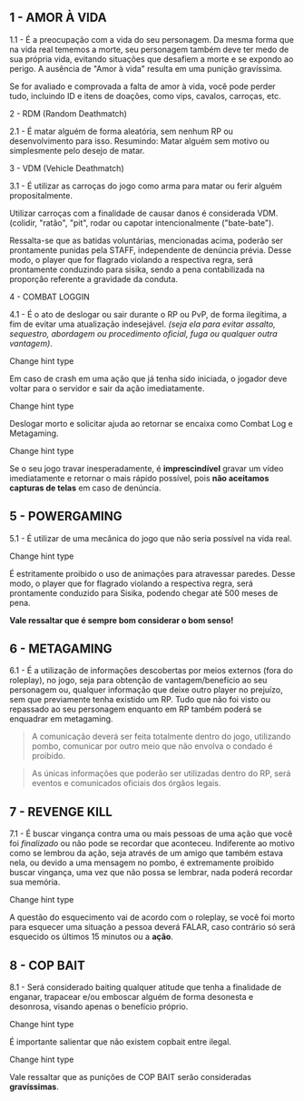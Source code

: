 ## 1 - AMOR À VIDA

1.1 - É a preocupação com a vida do seu personagem. Da mesma forma que na vida real tememos a morte, seu personagem também deve ter medo de sua própria vida, evitando situações que desafiem a morte e se expondo ao perigo. A ausência de "Amor à vida" resulta em uma punição gravíssima.

Se for avaliado e comprovada a falta de amor à vida, você pode perder tudo, incluindo ID e itens de doações, como vips, cavalos, carroças, etc.

2 - RDM (Random Deathmatch)

2.1 - É matar alguém de forma aleatória, sem nenhum RP ou desenvolvimento para isso. Resumindo: Matar alguém sem motivo ou simplesmente pelo desejo de matar.

3 - VDM (Vehicle Deathmatch)

3.1 - É utilizar as carroças do jogo como arma para matar ou ferir alguém propositalmente.

Utilizar carroças com a finalidade de causar danos é considerada VDM. (colidir, "ratão", "pit", rodar ou capotar intencionalmente ("bate-bate").

Ressalta-se que as batidas voluntárias, mencionadas acima, poderão ser prontamente punidas pela STAFF, independente de denúncia prévia. Desse modo, o player que for flagrado violando a respectiva regra, será prontamente conduzindo para sisika, sendo a pena contabilizada na proporção referente a gravidade da conduta.

4 - COMBAT LOGGIN

4.1 - É o ato de deslogar ou sair durante o RP ou PvP, de forma ilegítima, a fim de evitar uma atualização indesejável. _(seja ela para evitar assalto, sequestro, abordagem ou procedimento oficial, fuga ou qualquer outra vantagem)_.

Change hint type

Em caso de crash em uma ação que já tenha sido iniciada, o jogador deve voltar para o servidor e sair da ação imediatamente.

Change hint type

Deslogar morto e solicitar ajuda ao retornar se encaixa como Combat Log e Metagaming.

Change hint type

Se o seu jogo travar inesperadamente, é **imprescindível** gravar um vídeo imediatamente e retornar o mais rápido possível, pois **não aceitamos capturas de telas** em caso de denúncia.

## 5 - POWERGAMING

5.1 - É utilizar de uma mecânica do jogo que não seria possível na vida real.

Change hint type

É estritamente proibido o uso de animações para atravessar paredes. Desse modo, o player que for flagrado violando a respectiva regra, será prontamente conduzido para Sisika, podendo chegar até 500 meses de pena.

**Vale ressaltar que é sempre bom considerar o bom senso!**

## 6 - METAGAMING

6.1 - É a utilização de informações descobertas por meios externos (fora do roleplay), no jogo, seja para obtenção de vantagem/benefício ao seu personagem ou, qualquer informação que deixe outro player no prejuízo, sem que previamente tenha existido um RP. Tudo que não foi visto ou repassado ao seu personagem enquanto em RP também poderá se enquadrar em metagaming.

> A comunicação deverá ser feita totalmente dentro do jogo, utilizando pombo, comunicar por outro meio que não envolva o condado é proibido.

> As únicas informações que poderão ser utilizadas dentro do RP, será eventos e comunicados oficiais dos órgãos legais.

## 7 - REVENGE KILL

7.1 - É buscar vingança contra uma ou mais pessoas de uma ação que você foi _finalizado_ ou não pode se recordar que aconteceu. Indiferente ao motivo como se lembrou da ação, seja através de um amigo que também estava nela, ou devido a uma mensagem no pombo, é extremamente proibido buscar vingança, uma vez que não possa se lembrar, nada poderá recordar sua memória.

Change hint type

A questão do esquecimento vai de acordo com o roleplay, se você foi morto para esquecer uma situação a pessoa deverá FALAR, caso contrário só será esquecido os últimos 15 minutos ou a **ação**.

## 8 - COP BAIT

8.1 - Será considerado baiting qualquer atitude que tenha a finalidade de enganar, trapacear e/ou emboscar alguém de forma desonesta e desonrosa, visando apenas o benefício próprio.

Change hint type

É importante salientar que não existem copbait entre ilegal.

Change hint type

Vale ressaltar que as punições de COP BAIT serão consideradas **gravíssimas**.